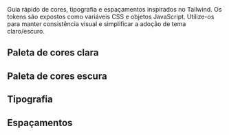 
<Meta title="Design System/Tokens" />

<Title>Tokens de estilo</Title>
<Subtitle>Guia rápido de cores, tipografia e espaçamentos inspirados no Tailwind.</Subtitle>
<Description>
  Os tokens são expostos como variáveis CSS e objetos JavaScript. Utilize-os para manter consistência visual
  e simplificar a adoção de tema claro/escuro.
</Description>

## Paleta de cores clara
<ColorsTokenGrid theme="light" />

## Paleta de cores escura
<ColorsTokenGrid theme="dark" />

## Tipografia
<TypographyTokenGrid tokens={lightTokens} />

## Espaçamentos
<SpacingTokenGrid tokens={lightTokens} />
